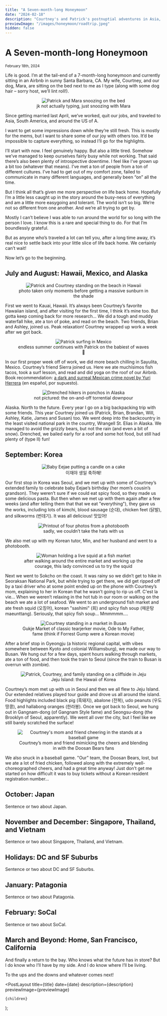 ```yaml
---
title: "A Seven-month-long Honeymoon"
date: "2024-02-18"
description: "Courtney's and Patrick's postnuptial adventures in Asia, South America, and around the US of A."
previewImage: "/images/honeymoon/roadtrip.jpeg"
hidden: false
---
```



# A Seven-month-long Honeymoon

<small>
  <time dateTime={date}>February 18th, 2024</time>
</small>

Life is good. I’m at the tail-end of a 7-month-long honeymoon and currently sitting in an Airbnb in sunny Santa Barbara, CA. My wife, Courtney, and our dog, Mara, are sitting on the bed next to me as I type (along with some dog hair – sorry host, we’ll lint roll!).

<figure align="center">
  <Image
    src="/images/honeymoon/snoozing.jpg"
    className="mx-auto"
    alt="Patrick and Mara snoozing on the bed"
    width={500}
    height={500}
  />
  <figcaption>jk not actually typing, just snoozing with Mara</figcaption>
</figure>

Since getting married last April, we’ve worked, quit our jobs, and traveled to Asia, South America, and around the US of A.

I want to get some impressions down while they’re still fresh. This is mostly for the mems, but I want to share some of our joy with others too. It’d be impossible to capture everything, so instead I’ll go for the highlights.

I’ll start with now. I feel genuinely happy. But also a little tired. Somehow we’ve managed to keep ourselves fairly busy while not working. That said there’s also been plenty of introspective downtime. I feel like I’ve grown up a bit too (whatever that means). I’ve met a ton of people from a ton of different cultures. I’ve had to get out of my comfort zone, failed to communicate in many different languages, and generally been “on” all the time.

But I think all that’s given me more perspective on life back home. Hopefully I’m a little less caught up in the story around the busy-ness of everything and am a little more easygoing and tolerant. The world isn’t so big. We’re not so different from one another. And we’re all trying to get by.

Mostly I can’t believe I was able to run around the world for so long with the person I love. I know this is a rare and special thing to do. For that I’m boundlessly grateful.

But as anyone who’s traveled a lot can tell you, after a long time away, it’s real nice to settle back into your little slice of life back home. We certainly can’t wait!

Now let’s go to the beginning.

## July and August: Hawaii, Mexico, and Alaska

<figure align="center">
  <Image
    src="/images/honeymoon/hawaii.jpg"
    className="mx-auto"
    alt="Patrick and Courtney standing on the beach in Hawaii"
    width={500}
    height={500}
  />
  <figcaption>
    photo taken only moments before getting a massive sunburn in the shade
  </figcaption>
</figure>

First we went to Kauai, Hawaii. It’s always been Courtney’s favorite Hawaiian island, and after visiting for the first time, I think it’s mine too. But gotta keep coming back for more research... We did a tough and muddy waterfall hike, ate a ton of poke, and read on the beach. Two friends, Brian and Ashley, joined us. Peak relaxation! Courtney wrapped up work a week after we got back.

<figure align="center">
  <Image
    src="/images/honeymoon/mexico.jpeg"
    className="mx-auto"
    alt="Patrick surfing in Mexico"
    width={500}
    height={500}
  />
  <figcaption>
    endless summer continues with Patrick on the babiest of waves 🤙
  </figcaption>
</figure>

In our first proper week off of work, we did more beach chilling in Sayulita, Mexico. Courtney’s friend Sierra joined us. Here we ate muchísimos fish tacos, took a surf lesson, and read and did yoga on the roof of our Airbnb. Book recommendation: [a dark and surreal Mexican crime novel by Yuri Herrera](https://www.amazon.com/transmigraci%C3%B3n-los-cuerpos-Spanish/dp/8492865695/) (en español, por supuesto).

<figure align="center">
  <Image
    src="/images/honeymoon/alaska.jpeg"
    className="mx-auto"
    alt="Drenched hikers in ponchos in Alaska"
    width={500}
    height={500}
  />
  <figcaption>not pictured: the on-and-off torrential downpour</figcaption>
</figure>

Alaska. North to the future. Every year I go on a big backpacking trip with some friends. This year Courtney joined us (Patrick, Brian, Brandan, Will, Ashley, Katie, James and Susan) too. We went deep into the backcountry in the least visited national park in the country, Wrangell St. Elias in Alaska. We managed to avoid the grizzly bears, but not the rain (and even a bit of snow). Drenched, we bailed early for a roof and some hot food, but still had plenty of (type II) fun!

## September: Korea

<figure align="center">
  <Image
    src="/images/honeymoon/eejae.jpg"
    className="mx-auto"
    alt="Baby Eejae putting a candle on a cake"
    width={500}
    height={500}
  />
  <figcaption>이재야 생일 축하해!</figcaption>
</figure>

Our first stop in Korea was Seoul, and we met up with some of Courtney’s extended family to celebrate baby Eejae’s birthday (her mom’s cousin’s grandson). They weren’t sure if we could eat spicy food, so they made us some delicious pasta. But then when we met up with them again after a few weeks (and after telling them that that we eat "everything"), they gave us the works, including lots of kimchi, blood sausage (순대), chicken feet (닭발), and silkworms (번데기). It was all delicious! 맛있어!

<figure align="center">
  <Image
    src="/images/honeymoon/photobooth.jpg"
    className="mx-auto"
    alt="Printout of four photos from a photobooth"
    width={500}
    height={500}
  />
  <figcaption>sadly, we couldn’t take the hats with us</figcaption>
</figure>

We also met up with my Korean tutor, Min, and her husband and went to a photobooth.

<figure align="center">
  <Image
    src="/images/honeymoon/fishmarket.jpg"
    className="mx-auto"
    alt="Woman holding a live squid at a fish market"
    width={500}
    height={500}
  />
  <figcaption>
    after walking around the entire market and working up the courage, this lady
    convinced us to try the squid
  </figcaption>
</figure>

Next we went to Sokcho on the coast. It was rainy so we didn’t get to hike in Seoraksan National Park, but while trying to get there, we did get ripped off by a taxi driver who at some point ended up on the phone with Courtney’s mom, explaining to her in Korean that he wasn’t going to rip us off. C'est la vie... When we weren’t relaxing in the hot tub in our room or walking on the beach we ate a lot of seafood. We went to an underground fish market and ate fresh squid (오징어), korean "sashimi" (회) and spicy fish soup (매운탕 maeunttang). Seriously, that spicy fish soup... Mmmmmm....

<figure align="center">
  <Image
    src="/images/honeymoon/busan.jpg"
    className="mx-auto"
    alt="Courtney standing in a market in Busan"
    width={500}
    height={500}
  />
  <figcaption>
    Gukje Market of classic tearjerker movie, Ode to My Father, fame (think if
    Forrest Gump were a Korean movie)
  </figcaption>
</figure>

After a brief stop in Gyeongju (a historic regional capital, with vibes somewhere between Kyoto and colonial Williamsburg), we made our way to Busan. We hung out for a few days, spent hours walking through markets, ate a ton of food, and then took the train to Seoul (since the train to Busan is overrun with zombie).

<figure align="center">
  <Image
    src="/images/honeymoon/jeju.jpeg"
    className="mx-auto"
    alt="Patrick, Courtney, and family standing on a cliffside in Jeju"
    width={500}
    height={500}
  />
  <figcaption>Jeju Island: the Hawaii of Korea</figcaption>
</figure>

Courtney’s mom met up with us in Seoul and then we all flew to Jeju Island. Our extended relatives played tour guide and drove us all around the island. Food highlights included black pig (흑돼지), abalone (전복), udo peanuts (우도땅콩), and hallabong oranges (한라봉). Once we got back to Seoul, we hung out in Gangnam-dong (of Gangnam Style fame) and Seongsu-dong (the Brooklyn of Seoul, apparently). We went all over the city, but I feel like we still barely scratched the surface!

<figure align="center">
  <Image
    src="/images/honeymoon/baseball.JPG"
    className="mx-auto"
    alt="Courtney's mom and friend cheering in the stands at a baseball game"
    width={500}
    height={500}
  />
  <figcaption>
    Courtney’s mom and friend mimicking the cheers and blending in with the
    Doosan Bears fans
  </figcaption>
</figure>

We also snuck in a baseball game. "Our" team, the Doosan Bears, lost, but we ate a lot of fried chicken, followed along with the extremely well-choreographed cheers, and had a great time anyway! Just don’t get me started on how difficult it was to buy tickets without a Korean resident registration number...

## October: Japan

Sentence or two about Japan.

## November and December: Singapore, Thailand, and Vietnam

Sentence or two about Singapore, Thailand, and Vietnam.

## Holidays: DC and SF Suburbs

Sentence or two about DC and SF Suburbs.

## January: Patagonia

Sentence or two about Patagonia.

## February: SoCal

Sentence or two about SoCal.

## March and Beyond: Home, San Francisco, California

And finally a return to the bay. Who knows what the future has in store? But I do know who I’ll have by my side. And I do know where I’ll be living.

To the ups and the downs and whatever comes next!

  <PostLayout
    title={title}
    date={date}
    description={description}
    previewImage={previewImage}
  >
    {children}
  </PostLayout>
);
